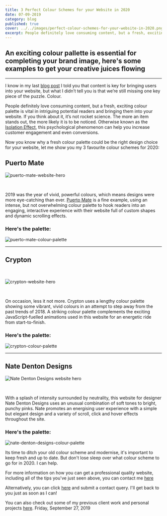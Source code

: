 ```yaml
---
title: 3 Perfect Colour Schemes for your Website in 2020
date: 07-09-2019
category: blog
published: true
cover: ../../images/perfect-colour-schemes-for-your-website-in-2020.png
excerpt: People definitely love consuming content, but a fresh, exciting colour palette is vital in intriguing potential readers and bringing them into your website.
---
```


## An exciting colour pallette is essential for completing your brand image, here's some examples to get your creative juices flowing
---

I know in my last [blog post](/2019/14-09-2019-how-to-get-the-most-out-of-your-website-in-2020/) I told you that content is key for bringing users into your website, but what I didn’t tell you is that we’re still missing one key piece of the puzzle. Colour.

People definitely love consuming content, but a fresh, exciting colour palette is vital in intriguing potential readers and bringing them into your website. If you think about it, it’s not rocket science. The more an item stands out, the more likely it is to be noticed. Otherwise known as the [Isolation Effect](https://www.abtasty.com/blog/isolation-effect/), this psychological phenomenon can help you increase customer engagement and even conversions.

Now you know why a fresh colour palette could be the right design choice for your website, let me show you my 3 favourite colour schemes for 2020:

## Puerto Mate
![puerto-mate-website-hero](../../images/puertomate-web-design-example.png)

<br/>

2019 was the year of vivid, powerful colours, which means designs were more eye-catching than ever. [Puerto Mate](https://www.puertomate.com/) is a fine example, using an intense, but not overwhelming colour palette to hook readers into an engaging, interactive experience with their website full of custom shapes and dynamic scrolling effects.

### Here's the palette:

![puerto-mate-colour-palette](../../images/puerto-mate-colour-pallette.png)

---

## Crypton
<br/>

![crypton-website-hero](../../images/crypton-website-hero.png)

<br/>

On occasion, less it not more. Crypton uses a lengthy colour palette showing some vibrant, vivid colours in an attempt to step away from the past trends of 2018. A striking colour palette complements the exciting JavaScript-fuelled animations used in this website for an energetic ride from start-to-finish.

### Here's the palette:

![crypton-colour-palette](../../images/crypton-website-colour-pallette.png)

---

## Nate Denton Designs

![Nate Denton Designs website hero](../../images/nate-denton-designs-website.png)

<br/>

With a splash of intensity surrounded by neutrality, this website for designer Nate Denton Designs uses an unusual combination of soft tones to bright, punchy pinks. Nate promotes an energising user experience with a simple but elegant design and a variety of scroll, click and hover effects throughout the site.

### Here's the palette:


![nate-denton-designs-colour-palette](../../images/nate-denton-designs-colour-pallette.png)

Its time to ditch your old colour scheme and modernise, it's important to keep fresh and up to date. But don't lose sleep over what colour scheme to go for in 2020. I can help.

For more information on how you can get a professional quality website, including all of the tips you've just seen above, you can contact me [here](mailto:mrobinsonwebdev@gmail.com)

Alternatively, you can click [here](/contact/) and submit a contact query. I'll get back to you just as soon as I can!

You can also check out some of my previous client work and personal projects [here](/).
Friday, September 27, 2019